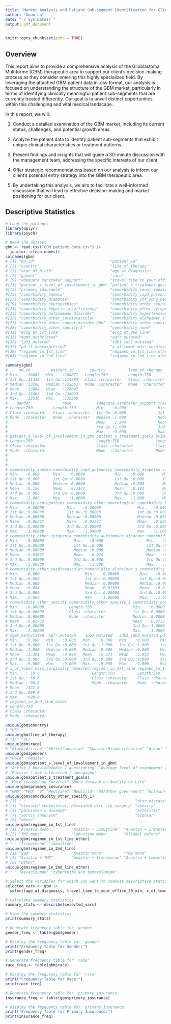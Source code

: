 ```yaml
---
title: "Market Analysis and Patient Sub-segment Identification for Glioblastoma Multiforme (GBM) Entry Strategy"
author: "Xuan Lu"
date: "`r Sys.Date()`"
output: pdf_document
---
```


```r
knitr::opts_chunk$set(echo = TRUE)
```

## Overview

This report aims to provide a comprehensive analysis of the Glioblastoma Multiforme (GBM) therapeutic area to support our client's decision-making process as they consider entering this highly specialized field. By leveraging the attached GBM patient data in .csv format, our analysis is focused on understanding the structure of the GBM market, particularly in terms of identifying clinically meaningful patient sub-segments that are currently treated differently. Our goal is to unveil distinct opportunities within this challenging and vital medical landscape.

In this report, we will:

1. Conduct a detailed examination of the GBM market, including its current status, challenges, and potential growth areas.

2. Analyze the patient data to identify patient sub-segments that exhibit unique clinical characteristics or treatment patterns.

3. Present findings and insights that will guide a 30-minute discussion with the management team, addressing the specific interests of our client.

4. Offer strategic recommendations based on our analysis to inform our client's potential entry strategy into the GBM therapeutic area.

5. By undertaking this analysis, we aim to facilitate a well-informed discussion that will lead to effective decision-making and market positioning for our client.



## Descriptive Statistics

```r
# Load the packages
library(dplyr)
library(psych)

# Read the dataset
gbm <- read.csv("GBM patient data.csv") |>
  janitor::clean_names()
colnames(gbm)
# [1] "md_id"                                 "patient_id"                           
# [3] "country"                               "line_of_therapy"                      
# [5] "year_of_birth"                         "age_at_diagnosis"                     
# [7] "gender"                                "race"                                 
# [9] "adequate_caretaker_support"            "travel_time_to_your_office_30_min"    
#[11] "patient_s_level_of_involvement_in_gbm" "patient_s_treatment_goals"            
#[13] "primary_insurance"                     "comorbidity_renal_impairment"         
#[15] "comorbidity_anemia"                    "comorbidity_copd_pulmonary"           
#[17] "comorbidity_diabetes"                  "comorbidity_chf_cong_heart_failure"   
#[19] "comorbidity_neuropathies"              "comorbidity_other_neurological"       
#[21] "comorbidity_hepatic_insufficiency"     "comorbidity_other_cytopenia"          
#[23] "comorbidity_autoimmune_disorder"       "comorbidity_hypertension"             
#[25] "comorbidity_other_cardiovascular"      "comorbidity_alzheimer_s"              
#[27] "comorbidity_other_cancer_besides_gbm"  "comorbidity_other_specify"            
#[29] "comorbidity_other_specify_1"           "comorbidity_none"                     
#[31] "ecog_at_1st_line"                      "ecog_at_2nd_line"                     
#[33] "mgmt_methylated"                       "egfr_mutated"                         
#[35] "tp53_mutated"                          "idh1_idh2_mutated"                    
#[37] "pd_l1_overexpressed"                   "x_of_tumor_mass_surgically_resected"  
#[39] "regimen_in_1st_line"                   "regimen_in_1st_line_other"            
#[41] "regimen_in_2nd_line"                   "regimen_in_2nd_line_other" 

summary(gbm)
#     md_id         patient_id       country          line_of_therapy    year_of_birth  age_at_diagnosis
# Min.   :10487   Min.   :104871   Length:750         Length:750         Min.   :1925   Min.   :19.00   
# 1st Qu.:11439   1st Qu.:114393   Class :character   Class :character   1st Qu.:1950   1st Qu.:48.00   
# Median :13266   Median :132663   Mode  :character   Mode  :character   Median :1957   Median :57.00   
# Mean   :12604   Mean   :126047                                         Mean   :1958   Mean   :56.90   
# 3rd Qu.:13462   3rd Qu.:134623                                         3rd Qu.:1966   3rd Qu.:65.75   
# Max.   :13536   Max.   :135365                                         Max.   :1996   Max.   :88.00   
#    gender              race           adequate_caretaker_support travel_time_to_your_office_30_min
# Length:750         Length:750         Min.   :0.000              Min.   :0.0000                   
# Class :character   Class :character   1st Qu.:0.000              1st Qu.:0.0000                   
# Mode  :character   Mode  :character   Median :1.000              Median :0.0000                   
#                                       Mean   :1.244              Mean   :0.9467                   
#                                       3rd Qu.:1.000              3rd Qu.:1.0000                   
#                                       Max.   :9.000              Max.   :9.0000                   
# patient_s_level_of_involvement_in_gbm patient_s_treatment_goals primary_insurance  comorbidity_renal_impairment
# Length:750                            Length:750                Length:750         Min.   :0.0000              
# Class :character                      Class :character          Class :character   1st Qu.:0.0000              
# Mode  :character                      Mode  :character          Mode  :character   Median :0.0000              
#                                                                                    Mean   :0.1053              
#                                                                                    3rd Qu.:0.0000              
#                                                                                    Max.   :1.0000              
# comorbidity_anemia comorbidity_copd_pulmonary comorbidity_diabetes comorbidity_chf_cong_heart_failure
# Min.   :0.000      Min.   :0.0000             Min.   :0.000        Min.   :0.000                     
# 1st Qu.:0.000      1st Qu.:0.0000             1st Qu.:0.000        1st Qu.:0.000                     
# Median :0.000      Median :0.0000             Median :0.000        Median :0.000                     
# Mean   :0.156      Mean   :0.1147             Mean   :0.184        Mean   :0.056                     
# 3rd Qu.:0.000      3rd Qu.:0.0000             3rd Qu.:0.000        3rd Qu.:0.000                     
# Max.   :1.000      Max.   :1.0000             Max.   :1.000        Max.   :1.000                     
# comorbidity_neuropathies comorbidity_other_neurological comorbidity_hepatic_insufficiency
# Min.   :0.00000          Min.   :0.00000                Min.   :0.00000                  
# 1st Qu.:0.00000          1st Qu.:0.00000                1st Qu.:0.00000                  
# Median :0.00000          Median :0.00000                Median :0.00000                  
# Mean   :0.06267          Mean   :0.02267                Mean   :0.02667                  
# 3rd Qu.:0.00000          3rd Qu.:0.00000                3rd Qu.:0.00000                  
# Max.   :1.00000          Max.   :1.00000                Max.   :1.00000                  
# comorbidity_other_cytopenia comorbidity_autoimmune_disorder comorbidity_hypertension
# Min.   :0.00000             Min.   :0.000                   Min.   :0.00            
# 1st Qu.:0.00000             1st Qu.:0.000                   1st Qu.:0.00            
# Median :0.00000             Median :0.000                   Median :0.00            
# Mean   :0.03067             Mean   :0.024                   Mean   :0.24            
# 3rd Qu.:0.00000             3rd Qu.:0.000                   3rd Qu.:0.00            
# Max.   :1.00000             Max.   :1.000                   Max.   :1.00            
# comorbidity_other_cardiovascular comorbidity_alzheimer_s comorbidity_other_cancer_besides_gbm
# Min.   :0.000                    Min.   :0.00000         Min.   :0.000                       
# 1st Qu.:0.000                    1st Qu.:0.00000         1st Qu.:0.000                       
# Median :0.000                    Median :0.00000         Median :0.000                       
# Mean   :0.064                    Mean   :0.01333         Mean   :0.016                       
# 3rd Qu.:0.000                    3rd Qu.:0.00000         3rd Qu.:0.000                       
# Max.   :1.000                    Max.   :1.00000         Max.   :1.000                       
# comorbidity_other_specify comorbidity_other_specify_1 comorbidity_none ecog_at_1st_line ecog_at_2nd_line
# Min.   :0.00000           Length:750                  Min.   :0.0000   Min.   :0.00     Min.   :0.000   
# 1st Qu.:0.00000           Class :character            1st Qu.:0.0000   1st Qu.:1.00     1st Qu.:1.000   
# Median :0.00000           Mode  :character            Median :0.0000   Median :1.00     Median :2.000   
# Mean   :0.01733                                       Mean   :0.4733   Mean   :1.28     Mean   :4.479   
# 3rd Qu.:0.00000                                       3rd Qu.:1.0000   3rd Qu.:2.00     3rd Qu.:9.000   
# Max.   :1.00000                                       Max.   :1.0000   Max.   :4.00     Max.   :9.000   
# mgmt_methylated  egfr_mutated    tp53_mutated   idh1_idh2_mutated pd_l1_overexpressed
# Min.   :0.000   Min.   :0.000   Min.   :0.000   Min.   :0.000     Min.   :0.000      
# 1st Qu.:0.000   1st Qu.:0.000   1st Qu.:1.000   1st Qu.:1.000     1st Qu.:1.000      
# Median :1.000   Median :9.000   Median :9.000   Median :9.000     Median :9.000      
# Mean   :3.391   Mean   :4.849   Mean   :5.471   Mean   :5.953     Mean   :5.925      
# 3rd Qu.:9.000   3rd Qu.:9.000   3rd Qu.:9.000   3rd Qu.:9.000     3rd Qu.:9.000      
# Max.   :9.000   Max.   :9.000   Max.   :9.000   Max.   :9.000     Max.   :9.000      
# x_of_tumor_mass_surgically_resected regimen_in_1st_line regimen_in_1st_line_other regimen_in_2nd_line
# Min.   : 10.0                       Length:750          Length:750                Length:750         
# 1st Qu.: 56.0                       Class :character    Class :character          Class :character   
# Median : 90.0                       Mode  :character    Mode  :character          Mode  :character   
# Mean   :322.8                                                                                        
# 3rd Qu.:999.0                                                                                        
# Max.   :999.0                                                                                        
# regimen_in_2nd_line_other
# Length:750               
# Class :character         
# Mode  :character 

unique(gbm$country)
# "US"
unique(gbm$line_of_therapy)
# "1L" "2L"
unique(gbm$race)
# "Black/African" "White/Caucasian" "Spanish/Hispanic/Latino" "Asian" "Other" 
unique(gbm$gender)
# "Male" "Female"
unique(gbm$patient_s_level_of_involvement_in_gbm)
# "Active / knowledgeable / questioning" "Average level of engagement with the disease" 
# "Passive / not interested / unengaged" 
unique(gbm$patient_s_treatment_goals)
# "More focused on Survival" "More focused on Quality of Life"
unique(gbm$primary_insurance)
# "HMO" "PPO" "9" "Medicare" "Medicaid" "VA/Other government" "Uninsured" "Exchange" "Other"  
unique(gbm$comorbidity_other_specify_1)
# [1] " "                                                "disc disease"                                    
# [3] "elevated cholesterol, Herniated disc s/p surgery" "obesity"                                         
# [5] "parkinson's disease"                              "arthritis"                                       
# [7] "aortic aneurysm"                                  "bipolar"                                         
# [9] "obese"                                       
unique(gbm$regimen_in_1st_line)
# [1] "Avastin mono"         "Avastin + Lomustine"  "Avastin + Irinotecan" "Avastin + TMZ"       
# [5] "TMZ mono"             "Lomustine mono"       "Gliadel wafers"       "Other"   
unique(gbm$regimen_in_1st_line_other)
# " " "Irinotecan" "lomustine" 
unique(gbm$regimen_in_2nd_line)
# [1] "999"                  "Avastin mono"         "TMZ mono"             "Lomustine mono"      
# [5] "Avastin + TMZ"        "Avastin + Irinotecan" "Avastin + Lomustine"  "Gliadel wafers"      
# [9] "Other"               
unique(gbm$regimen_in_2nd_line_other)
# " " "bevacizumab" "cyberknife and temozolomide"

# Select the variables for which you want to compute descriptive statistics
selected_vars <- gbm |>
  select(age_at_diagnosis, travel_time_to_your_office_30_min, x_of_tumor_mass_surgically_resected)

# Calculate summary statistics
summary_stats <- describe(selected_vars)

# View the summary statistics
print(summary_stats)

# Generate frequency table for 'gender'
gender_freq <- table(gbm$gender)

# Display the frequency table for 'gender'
print("Frequency Table for Gender:")
print(gender_freq)

# Generate frequency table for 'race'
race_freq <- table(gbm$race)

# Display the frequency table for 'race'
print("Frequency Table for Race:")
print(race_freq)

# Generate frequency table for 'primary_insurance'
insurance_freq <- table(gbm$primary_insurance)

# Display the frequency table for 'primary_insurance'
print("Frequency Table for Primary Insurance:")
print(insurance_freq)
```


